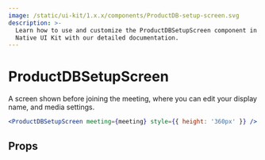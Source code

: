 ```yaml
---
image: /static/ui-kit/1.x.x/components/ProductDB-setup-screen.svg
description: >-
  Learn how to use and customize the ProductDBSetupScreen component in ProductDB's React
  Native UI Kit with our detailed documentation.
---
```


# ProductDBSetupScreen

A screen shown before joining the meeting, where you can edit your display name,
and media settings.

```jsx
<ProductDBSetupScreen meeting={meeting} style={{ height: '360px' }} />
```

## Props

<PropsTable of="ProductDB-setup-screen" />

<head>
  <title>React Native UI Kit ProductDBSetupScreen</title>
</head>
